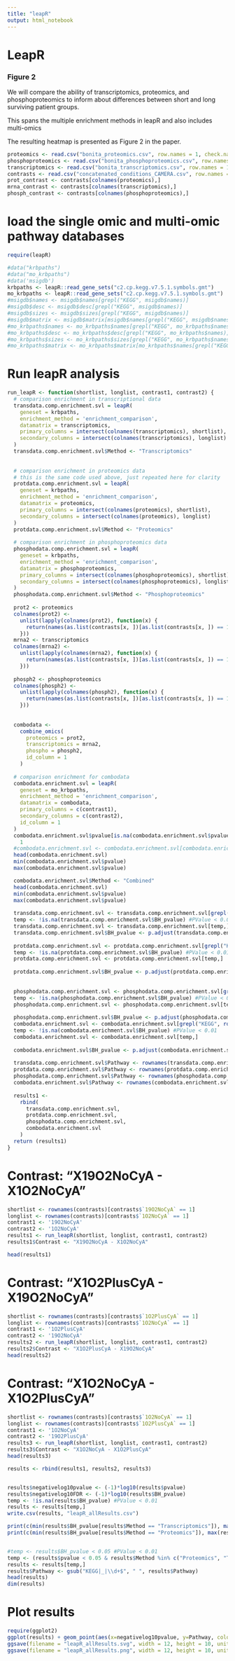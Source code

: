 ```yaml
---
title: "leapR"
output: html_notebook
---
```


# LeapR


### Figure 2
We will compare the ability of transcriptomics, proteomics, and phosphoproteomics to inform about
differences between short and long surviving patient groups.

This spans the multiple enrichment methods in leapR and also includes multi-omics

The resulting heatmap is presented as Figure 2 in the paper.

```r
proteomics <- read.csv("bonita_proteomics.csv", row.names = 1, check.names = 1)
phosphoproteomics <- read.csv("bonita_phosphoproteomics.csv", row.names = 1, check.names = 0)
transcriptomics <- read.csv("bonita_transcriptomics.csv", row.names = 1, check.names =1)
contrasts <- read.csv("concatenated_conditions_CAMERA.csv", row.names = 1, check.names = FALSE)
prot_contrast <- contrasts[colnames(proteomics),]
mrna_contrast <- contrasts[colnames(transcriptomics),]
phosph_contrast <- contrasts[colnames(phosphoproteomics),]
```
# load the single omic and multi-omic pathway databases

```r

require(leapR)

#data("krbpaths")
#data("mo_krbpaths")
#data('msigdb')
krbpaths <- leapR::read_gene_sets("c2.cp.kegg.v7.5.1.symbols.gmt")
mo_krbpaths <- leapR::read_gene_sets("c2.cp.kegg.v7.5.1.symbols.gmt")
#msigdb$names <- msigdb$names[grepl("KEGG", msigdb$names)]
#msigdb$desc <- msigdb$desc[grepl("KEGG", msigdb$names)]
#msigdb$sizes <- msigdb$sizes[grepl("KEGG", msigdb$names)]
#msigdb$matrix <- msigdb$matrix[msigdb$names[grepl("KEGG", msigdb$names)]]
#mo_krbpaths$names <- mo_krbpaths$names[grepl("KEGG", mo_krbpaths$names)]
#mo_krbpaths$desc <- mo_krbpaths$desc[grepl("KEGG", mo_krbpaths$names)]
#mo_krbpaths$sizes <- mo_krbpaths$sizes[grepl("KEGG", mo_krbpaths$names)]
#mo_krbpaths$matrix <- mo_krbpaths$matrix[mo_krbpaths$names[grepl("KEGG", mo_krbpaths$names)]]
```

# Run leapR analysis

```r
run_leapR <- function(shortlist, longlist, contrast1, contrast2) {
  # comparison enrichment in transcriptional data
  transdata.comp.enrichment.svl = leapR(
    geneset = krbpaths,
    enrichment_method = 'enrichment_comparison',
    datamatrix = transcriptomics,
    primary_columns = intersect(colnames(transcriptomics), shortlist),
    secondary_columns = intersect(colnames(transcriptomics), longlist)
  )
  transdata.comp.enrichment.svl$Method <- "Transcriptomics"
  
  
  # comparison enrichment in proteomics data
  # this is the same code used above, just repeated here for clarity
  protdata.comp.enrichment.svl = leapR(
    geneset = krbpaths,
    enrichment_method = 'enrichment_comparison',
    datamatrix = proteomics,
    primary_columns = intersect(colnames(proteomics), shortlist),
    secondary_columns = intersect(colnames(proteomics), longlist)
  )
  protdata.comp.enrichment.svl$Method <- "Proteomics"
  
  # comparison enrichment in phosphoproteomics data
  phosphodata.comp.enrichment.svl = leapR(
    geneset = krbpaths,
    enrichment_method = 'enrichment_comparison',
    datamatrix = phosphoproteomics,
    primary_columns = intersect(colnames(phosphoproteomics), shortlist),
    secondary_columns = intersect(colnames(phosphoproteomics), longlist)
  )
  phosphodata.comp.enrichment.svl$Method <- "Phosphoproteomics"
  
  prot2 <- proteomics
  colnames(prot2) <-
    unlist(lapply(colnames(prot2), function(x) {
      return(names(as.list(contrasts[x, ])[as.list(contrasts[x, ]) == 1]))
    }))
  mrna2 <- transcriptomics
  colnames(mrna2) <-
    unlist(lapply(colnames(mrna2), function(x) {
      return(names(as.list(contrasts[x, ])[as.list(contrasts[x, ]) == 1]))
    }))
  
  phosph2 <- phosphoproteomics
  colnames(phosph2) <-
    unlist(lapply(colnames(phosph2), function(x) {
      return(names(as.list(contrasts[x, ])[as.list(contrasts[x, ]) == 1]))
    }))
  
  
  combodata <-
    combine_omics(
      proteomics = prot2,
      transcriptomics = mrna2,
      phospho = phosph2,
      id_column = 1
    )
  
  # comparison enrichment for combodata
  combodata.enrichment.svl = leapR(
    geneset = mo_krbpaths,
    enrichment_method = 'enrichment_comparison',
    datamatrix = combodata,
    primary_columns = c(contrast1),
    secondary_columns = c(contrast2),
    id_column = 1
  )
  combodata.enrichment.svl$pvalue[is.na(combodata.enrichment.svl$pvalue)] <-
    1
  #combodata.enrichment.svl <- combodata.enrichment.svl[combodata.enrichment.svl$pvalue < 1,]
  head(combodata.enrichment.svl)
  min(combodata.enrichment.svl$pvalue)
  max(combodata.enrichment.svl$pvalue)

  combodata.enrichment.svl$Method <- "Combined"
  head(combodata.enrichment.svl)
  min(combodata.enrichment.svl$pvalue)
  max(combodata.enrichment.svl$pvalue)
  
  transdata.comp.enrichment.svl <- transdata.comp.enrichment.svl[grepl("KEGG", rownames(transdata.comp.enrichment.svl)), ]
  temp <- !is.na(transdata.comp.enrichment.svl$BH_pvalue) #PValue < 0.01
  transdata.comp.enrichment.svl <- transdata.comp.enrichment.svl[temp,]
  transdata.comp.enrichment.svl$BH_pvalue <- p.adjust(transdata.comp.enrichment.svl$pvalue, "BH")
  
  protdata.comp.enrichment.svl <- protdata.comp.enrichment.svl[grepl("KEGG", rownames(protdata.comp.enrichment.svl)), ]
  temp <- !is.na(protdata.comp.enrichment.svl$BH_pvalue) #PValue < 0.01
  protdata.comp.enrichment.svl <- protdata.comp.enrichment.svl[temp,]
  
  protdata.comp.enrichment.svl$BH_pvalue <- p.adjust(protdata.comp.enrichment.svl$pvalue, "BH")
  
  
  phosphodata.comp.enrichment.svl <- phosphodata.comp.enrichment.svl[grepl("KEGG", rownames(phosphodata.comp.enrichment.svl)), ]
  temp <- !is.na(phosphodata.comp.enrichment.svl$BH_pvalue) #PValue < 0.01
  phosphodata.comp.enrichment.svl <- phosphodata.comp.enrichment.svl[temp,]
  
  phosphodata.comp.enrichment.svl$BH_pvalue <- p.adjust(phosphodata.comp.enrichment.svl$pvalue, "BH")
  combodata.enrichment.svl <- combodata.enrichment.svl[grepl("KEGG", rownames(combodata.enrichment.svl)), ]
  temp <- !is.na(combodata.enrichment.svl$BH_pvalue) #PValue < 0.01
  combodata.enrichment.svl <- combodata.enrichment.svl[temp,]
  
  combodata.enrichment.svl$BH_pvalue <- p.adjust(combodata.enrichment.svl$pvalue, "BH")
  
  transdata.comp.enrichment.svl$Pathway <- rownames(transdata.comp.enrichment.svl)
  protdata.comp.enrichment.svl$Pathway <- rownames(protdata.comp.enrichment.svl)
  phosphodata.comp.enrichment.svl$Pathway <- rownames(phosphodata.comp.enrichment.svl)
  combodata.enrichment.svl$Pathway <- rownames(combodata.enrichment.svl)
  
  results1 <-
    rbind(
      transdata.comp.enrichment.svl,
      protdata.comp.enrichment.svl,
      phosphodata.comp.enrichment.svl,
      combodata.enrichment.svl
    )
  return (results1)
}
```

# Contrast: "X19O2NoCyA - X1O2NoCyA"

``` r
shortlist <- rownames(contrasts)[contrasts$`19O2NoCyA` == 1]
longlist <- rownames(contrasts)[contrasts$`1O2NoCyA` == 1]
contrast1 <- '19O2NoCyA'
contrast2 <- '1O2NoCyA'
results1 <- run_leapR(shortlist, longlist, contrast1, contrast2)
results1$Contrast <- "X19O2NoCyA - X1O2NoCyA"

head(results1)
```
# Contrast: "X1O2PlusCyA - X19O2NoCyA"

```r
shortlist <- rownames(contrasts)[contrasts$`1O2PlusCyA` == 1]
longlist <- rownames(contrasts)[contrasts$`1O2NoCyA` == 1]
contrast1 <- '1O2PlusCyA'
contrast2 <- '19O2NoCyA'
results2 <- run_leapR(shortlist, longlist, contrast1, contrast2)
results2$Contrast <- "X1O2PlusCyA - X19O2NoCyA"
head(results2)
```
# Contrast: "X1O2NoCyA - X1O2PlusCyA"

```r
shortlist <- rownames(contrasts)[contrasts$`1O2NoCyA` == 1]
longlist <- rownames(contrasts)[contrasts$`1O2PlusCyA` == 1]
contrast1 <- '1O2NoCyA'
contrast2 <- '19O2PlusCyA'
results3 <- run_leapR(shortlist, longlist, contrast1, contrast2)
results3$Contrast <- "X1O2NoCyA - X1O2PlusCyA"
head(results3)
```


```r
results <- rbind(results1, results2, results3)


results$negativelog10pvalue <- (-1)*log10(results$pvalue)
results$negativelog10FDR <- (-1)*log10(results$BH_pvalue)
temp <- !is.na(results$BH_pvalue) #PValue < 0.01
results <- results[temp,]
write.csv(results, "leapR_allResults.csv")

print(c(min(results$BH_pvalue[results$Method == "Transcriptomics"]), max(results$BH_pvalue[results$Method == "Transcriptomics"])))
print(c(min(results$BH_pvalue[results$Method == "Proteomics"]), max(results$BH_pvalue[results$Method == "Proteomics"])))


#temp <- results$BH_pvalue < 0.05 #PValue < 0.01
temp <- (results$pvalue < 0.05 & results$Method %in% c("Proteomics", "Transcriptomics")) | (results$BH_pvalue < 0.05 &results$Method %in% c("Phosphoproteomics"))
results <- results[temp,]
results$Pathway <- gsub("KEGG|_|\\d+$", " ", results$Pathway)
head(results)
dim(results)
```
# Plot results

```r
require(ggplot2)
ggplot(results) + geom_point(aes(x=negativelog10pvalue, y=Pathway, color=Contrast)) + facet_wrap(facets = 'Method', nrow = 1) + theme_bw() + xlab("-log10(UNCORRECTED P-VALUE)")
ggsave(filename = "leapR_allResults.svg", width = 12, height = 10, units = 'in')
ggsave(filename = "leapR_allResults.png", width = 12, height = 10, units = 'in')
```


